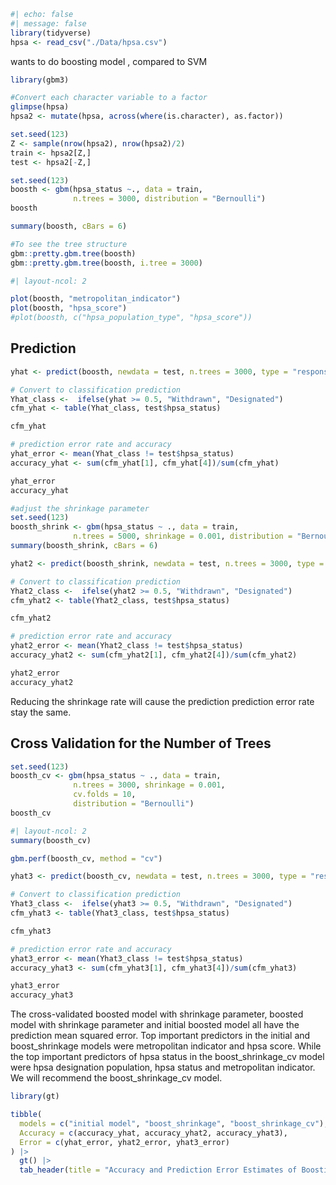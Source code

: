 
```r
#| echo: false
#| message: false
library(tidyverse)
hpsa <- read_csv("./Data/hpsa.csv")
```

wants to do boosting model , compared to SVM

```r
library(gbm3)
```

```r
#Convert each character variable to a factor
glimpse(hpsa)
hpsa2 <- mutate(hpsa, across(where(is.character), as.factor))
```

```r
set.seed(123)
Z <- sample(nrow(hpsa2), nrow(hpsa2)/2)
train <- hpsa2[Z,]
test <- hpsa2[-Z,]
```

```r
set.seed(123)
boosth <- gbm(hpsa_status ~., data = train, 
              n.trees = 3000, distribution = "Bernoulli")
boosth
```

```r
summary(boosth, cBars = 6)
```

```r
#To see the tree structure
gbm::pretty.gbm.tree(boosth)
gbm::pretty.gbm.tree(boosth, i.tree = 3000)
```

```r
#| layout-ncol: 2

plot(boosth, "metropolitan_indicator")
plot(boosth, "hpsa_score")
#plot(boosth, c("hpsa_population_type", "hpsa_score"))
```

## Prediction

```r
yhat <- predict(boosth, newdata = test, n.trees = 3000, type = "response")

# Convert to classification prediction
Yhat_class <-  ifelse(yhat >= 0.5, "Withdrawn", "Designated")
cfm_yhat <- table(Yhat_class, test$hpsa_status)

cfm_yhat

# prediction error rate and accuracy
yhat_error <- mean(Yhat_class != test$hpsa_status)
accuracy_yhat <- sum(cfm_yhat[1], cfm_yhat[4])/sum(cfm_yhat)

yhat_error
accuracy_yhat
```

```r
#adjust the shrinkage parameter
set.seed(123)
boosth_shrink <- gbm(hpsa_status ~ ., data = train, 
              n.trees = 5000, shrinkage = 0.001, distribution = "Bernoulli")
summary(boosth_shrink, cBars = 6)
```

```r
yhat2 <- predict(boosth_shrink, newdata = test, n.trees = 3000, type = "response")

# Convert to classification prediction
Yhat2_class <-  ifelse(yhat2 >= 0.5, "Withdrawn", "Designated")
cfm_yhat2 <- table(Yhat2_class, test$hpsa_status)

cfm_yhat2

# prediction error rate and accuracy
yhat2_error <- mean(Yhat2_class != test$hpsa_status)
accuracy_yhat2 <- sum(cfm_yhat2[1], cfm_yhat2[4])/sum(cfm_yhat2)

yhat2_error
accuracy_yhat2
```

Reducing the shrinkage rate will cause the prediction prediction error rate stay the same.

## Cross Validation for the Number of Trees

```r
set.seed(123)
boosth_cv <- gbm(hpsa_status ~ ., data = train, 
              n.trees = 3000, shrinkage = 0.001, 
              cv.folds = 10, 
              distribution = "Bernoulli")
boosth_cv
```

```r
#| layout-ncol: 2
summary(boosth_cv)
```

```r
gbm.perf(boosth_cv, method = "cv")
```

```r
yhat3 <- predict(boosth_cv, newdata = test, n.trees = 3000, type = "response")

# Convert to classification prediction
Yhat3_class <-  ifelse(yhat3 >= 0.5, "Withdrawn", "Designated")
cfm_yhat3 <- table(Yhat3_class, test$hpsa_status)

cfm_yhat3

# prediction error rate and accuracy
yhat3_error <- mean(Yhat3_class != test$hpsa_status)
accuracy_yhat3 <- sum(cfm_yhat3[1], cfm_yhat3[4])/sum(cfm_yhat3)

yhat3_error
accuracy_yhat3
```

The cross-validated boosted model with shrinkage parameter, boosted model with shrinkage parameter and initial boosted model all have the prediction mean squared error.
Top important predictors in the initial and boost_shrinkage models were metropolitan indicator and hpsa score.
While the top important predictors of hpsa status in the boost_shrinkage_cv model were hpsa designation population, hpsa status and metropolitan indicator. We will recommend the boost_shrinkage_cv model.

```r
library(gt)

tibble(
  models = c("initial model", "boost_shrinkage", "boost_shrinkage_cv"),
  Accuracy = c(accuracy_yhat, accuracy_yhat2, accuracy_yhat3),
  Error = c(yhat_error, yhat2_error, yhat3_error)
) |>
  gt() |>
  tab_header(title = "Accuracy and Prediction Error Estimates of Boosting models")
```
